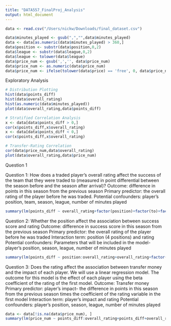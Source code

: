 ---
title: "DATA557_FinalProj_Analysis"
output: html_document
---

```{r Load data}
data <- read.csv("/Users/nickw/Downloads/final_dataset.csv")
```

```{r Data Prep}
data$minutes_played <- gsub(",","",data$minutes_played)
data <- data[as.numeric(data$minutes_played) > 360,]
data$position <- substr(data$position,0,2)
data$league <- substr(data$league,0,2)
data$league <- tolower(data$league)
data$price_num <- gsub(',','', data$price_num)
data$price_num <- as.numeric(data$price_num)
data$price_num <- ifelse(tolower(data$price) == 'free', 0, data$price_num)
```

Exploratory Analysis
```{r Plot distributions}
# Distribution Plotting
hist(data$points_diff)
hist(data$overall_rating)
hist(as.numeric(data$minutes_played))
plot(data$overall_rating,data$points_diff)

# Stratified Correlation Analysis
x <- data[data$points_diff > 0,]
cor(x$points_diff,x$overall_rating)
x <- data[data$points_diff < 0,]
cor(x$points_diff,x$overall_rating)

# Transfer-Rating Correlation
cor(data$price_num,data$overall_rating)
plot(data$overall_rating,data$price_num)
```

Question 1

Question 1: How does a traded player's overall rating affect the success of the team that they were traded to (measured in point differential between the season before and the season after arrival)?
Outcome: difference in points in this season from the previous season
Primary predictor: the overall rating of the player before he was traded.
Potential confounders: player's position, team, season, league, number of minutes played

```{r Question 1}
summary(lm(points_diff ~ overall_rating+factor(position)+factor(to)+factor(season)+as.numeric(minutes_played),data = data))
```

Question 2:  Whether the position affect the association between success score and rating
Outcome: difference in success score in this season from the previous season
Primary predictor: the overall rating of the player before he was traded
Interaction term: position (4 positions) and rating
Potential confounders: Parameters that will be included in the model- player's position, season, league, number of minutes played

```{r Question 2}
summary(lm(points_diff ~ position:overall_rating+overall_rating+factor(position)+factor(to)+factor(season)+as.numeric(minutes_played), data=data))
```

Question 3: Does the rating affect the association between transfer money and the impact of each player. We will use a linear regression model. The outcome for this model is the effect of each player using the beta coefficient of the rating of the first model. 
Outcome: Transfer money
Primary predictor: player's impact- the difference in points in this season from the previous season times the coefficient of the rating variable in the first model
Interaction term: player's impact and rating
Potential confounders: player's position, season, league, number of minutes played

```{r Question 3}
data <- data[!is.na(data$price_num), ]
summary(lm(price_num ~ points_diff:overall_rating+points_diff+overall_rating+factor(position)+factor(to)+factor(season)+as.numeric(minutes_played), data=data))
```
